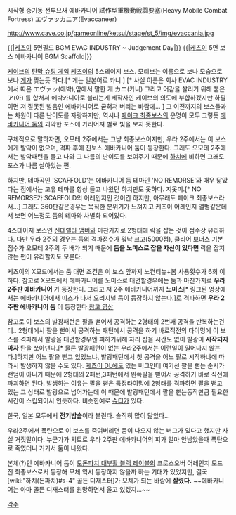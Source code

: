 시작형 중기동 전투요새 에바카니어
試作型重機動戦闘要塞(Heavy Mobile Combat Fortress) エヴァッカニア(Evaccaneer)

http://www.cave.co.jp/gameonline/ketsui/stage/st_5/img/evaccania.jpg

{{|[[케츠이]] 5면필드 BGM EVAC INDUSTRY ~ Judgement Day{{{#!html
<object type="application/x-shockwave-flash" data="http://pds12.egloos.com/pds/200906/05/75/dewplayer-mini.swf?son=http://pds24.egloos.com/pds/201201/02/57/EVAC_INDUSTRY_-_Judgement_Day_(Stage5).mp3" width="200" height="20"> <param name="movie" value="http://pds12.egloos.com/pds/200906/05/75/dewplayer-mini.swf?son=http://pds24.egloos.com/pds/201201/02/57/EVAC_INDUSTRY_-_Judgement_Day_(Stage5).mp3" /> </object>}}}|}}
{{|[[케츠이]] 5면 보스 에바카니어 BGM Scaffold{{{#!html
<object type="application/x-shockwave-flash" data="http://pds12.egloos.com/pds/200906/05/75/dewplayer-mini.swf?son=http://pds21.egloos.com/pds/201201/02/57/09_-_SCAFFOLD_(LastBoss).mp3" width="200" height="20"> <param name="movie" value="http://pds12.egloos.com/pds/200906/05/75/dewplayer-mini.swf?son=http://pds21.egloos.com/pds/201201/02/57/09_-_SCAFFOLD_(LastBoss).mp3" /> </object>}}}|}}


[[케이브]]의 [[탄막 슈팅 게임]] [[케츠이]]의 5스테이지 보스.
모티브는 이름으로 보나 모습으로 보나 [[게]]가 맞는듯 하다.[* 게는 일본어로 카니.] [* 사실 이름은 회사 EVAC INDUSTRY에서 따온 エヴァッ(에박),앞에서 말한 게 カニ(카니) 그리고 어감을 살리기 위해 붙은 ア(아) 를 합쳐서 에박카니아로 불리는게 제작사인 케이브의 의도에 부합하겠지만 하필이면 저 잘못된 발음인 에바카니어로 굳혀져 버리는 바람에... ] 
그 이전까지의 보스들과는 차원이 다른 난이도를 자랑하지만, 역시나 [[페이크 최종보스]]의 운명이 모두 그렇듯 [[에바카니어 둠]]의 괴악한 포스에 가리어져 별로 빛을 보지 못한다.

구체적으로 말하자면, 오모테 2주에서는 그냥 최종보스이지만, 우라 2주에서는 이 보스에게 발악이 없으며, 격파 후에 진보스 에바카니어 둠이 등장한다. 그래도 오모테 2주에서는 발악패턴을 들고 나와 그 나름의 난이도를 보여주기 때문에 [[하치]]에 비하면 그래도 포스가 나름 살아있는 편.

하지만, 테마곡인 'SCAFFOLD'는 에바카니어 둠 테마인 'NO REMORSE'와 매우 닮았다는 점에서는 고유 테마를 항상 들고 나왔던 하치만도 못하다. 지못미.[* NO REMORSE가 SCAFFOLD의 어레인지인 것이긴 하지만, 아무래도 페이크 최종보스라서...]
그래도 360판같은경우는 묵직한 분위기가 느껴지고 케츠이 어레인지 앨범같은데서 보면 어느정도 둠의 테마와 차별화 되어있다.

4스테이지 보스인 [[신데렐라 앰버]]와 마찬가지로 2형태에 락을 잡는 것이 점수상 유리하다. 다만 우라 2주의 경우는 둠의 격파점수가 워낙 크고(5000점), 클리어 보너스 기본점수가 오모테 2주의 두 배가 되기 때문에 '''둠을 노미스로 잡을 자신이 있다면''' 락을 잡지 않는 편이 유리할지도 모른다.

케츠이의 X모드에서는 둠 대면 조건은 이 보스 앞까지 노컨티뉴+봄 사용횟수가 6회 이하다.
참고로 X모드에서 에바카니어를 노미스로 대면할경우에는 
둠과 마찬가지로 '''우라 2주판 에바카니어''' 가 등장한다.
그리고 저 2주 에바카니어까지 '''노미스'''[* 링크된 영상에서는 에바카니어에서 미스가 나서 오리지널 둠이 등장하지 않는다.]로 격파하면 '''우라 2주판 에바카니어 둠''' 이 등장한다.[http://www.mgoon.com/view.htm?id=4167011 참고 영상]

참고로 이 보스의 발광패턴은 팔을 뻗어서 공격하는 2형태의 2번째 공격을 반복하는건데..
2형태에서 팔을 뻗어서 공격하는 패턴에서 공격을 하기 바로직전의 타이밍에 이 보스를 격파해서 발광을 대면할경우엔
피하기위해 자리 잡을 시간도 없이 발광이 '''시작되자마자''' 탄을 쏘아댄다.[* 물론 발광패턴이 없는 우라2주에서는 이런일이 일어나지 않는다.]하지만 어느 팔을 뻗고 있었느냐, 발광패턴에서 첫 공격을 어느 팔로 시작하냐에 따라서 발생하지 않을 수도 있다.
[[케츠이 DL]]에도 있는 버그인데 여기선 팔을 뻗는 순서가 랜덤이 아니기 때문에 2형태의 2패턴,3패턴에서 왼쪽팔을 뻗어서 공격하기 바로 직전에 파괴하면 된다.
발생하는 이유는 팔을 뻗은 특정타이밍에 2형태를 격파하면 팔을 뻗고 있는 그 상태로 발광으로 넘어가는데 이 때문에 발광패턴에서 팔을 뻗는동작만큼 필요한 시간이 스킵되어서 인듯하다. 비슷한예로 [[슈티]]가 있다.

한국, 일본 모두에서 '''전기밥솥'''이라 불린다. 솔직히 많이 닮았다...

우라2주에서 폭탄으로 이 보스를 죽여버리면 둠이 나오지 않는 버그가 있다고 했지만 사실 거짓말이다. 누군가가 치트로 우라 2주판 에바카니어의 피가 얼마 안남았을때 폭탄으로 죽였더니 거기서 둠이 나왔다.

본체(?)인 에바카니어 둠이 [[도돈파치 대부활 블랙 레이블]]의 크로스오버 어레인지 모드 진 최종보스로서 등장해 모체 역시 등장하지 않을까 하는 기대가 있었지만, 결국 [wiki:"하치(돈파치)#s-4" 골든 디재스터]가 모체가 되는 바람에 '''잘렸다.''' ~~에바카니어는 아마 골든 디재스터를 원망하면서 울고 있겠지...~~

[[각주]]
